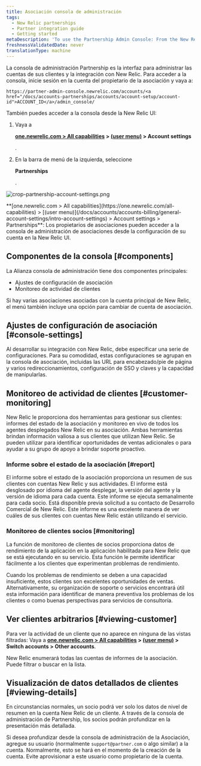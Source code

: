 ```yaml
---
title: Asociación consola de administración
tags:
  - New Relic partnerships
  - Partner integration guide
  - Getting started
metaDescription: 'To use the Partnership Admin Console: From the New Relic menu bar, select (partner account) > Account settings.'
freshnessValidatedDate: never
translationType: machine
---
```



La consola de administración Partnership es la interfaz para administrar las cuentas de sus clientes y la integración con New Relic. Para acceder a la consola, inicie sesión en la cuenta del propietario de la asociación y vaya a:

```
https://partner-admin-console.newrelic.com/accounts/<a href="/docs/accounts-partnerships/accounts/account-setup/account-id">ACCOUNT_ID</a>/admin_console/
```

También puedes acceder a la consola desde la New Relic UI:

1. Vaya a

   <DNT>**[one.newrelic.com > All capabilities](https://one.newrelic.com/all-capabilities) > [(user menu)](/docs/accounts/accounts-billing/general-account-settings/intro-account-settings) > Account settings**</DNT>

   .

2. En la barra de menú de la izquierda, seleccione

   <DNT>**Partnerships**</DNT>

   .

<img
  title="crop-partnership-account-settings.png"
  alt="crop-partnership-account-settings.png"
  src={accountsPartnershipSettings}
/>

<figcaption>
  <DNT>**[one.newrelic.com > All capabilities](https://one.newrelic.com/all-capabilities) > [(user menu)](/docs/accounts/accounts-billing/general-account-settings/intro-account-settings) > Account settings > Partnerships**</DNT>: Los propietarios de asociaciones pueden acceder a la consola de administración de asociaciones desde la configuración de su cuenta en la New Relic UI.
</figcaption>

## Componentes de la consola [#components]

La Alianza consola de administración tiene dos componentes principales:

* Ajustes de configuración de asociación
* Monitoreo de actividad de clientes

Si hay varias asociaciones asociadas con la cuenta principal de New Relic, el menú también incluye una opción para cambiar de cuenta de asociación.

## Ajustes de configuración de asociación [#console-settings]

Al desarrollar su integración con New Relic, debe especificar una serie de configuraciones. Para su comodidad, estas configuraciones se agrupan en la consola de asociación, incluidas las URL para encabezado/pie de página y varios redireccionamientos, configuración de SSO y claves y la capacidad de manipularlas.

## Monitoreo de actividad de clientes [#customer-monitoring]

New Relic le proporciona dos herramientas para gestionar sus clientes: informes del estado de la asociación y monitoreo en vivo de todos los agentes desplegados New Relic en su asociación. Ambas herramientas brindan información valiosa a sus clientes que utilizan New Relic. Se pueden utilizar para identificar oportunidades de ventas adicionales o para ayudar a su grupo de apoyo a brindar soporte proactivo.

### Informe sobre el estado de la asociación [#report]

El informe sobre el estado de la asociación proporciona un resumen de sus clientes con cuentas New Relic y sus actividades. El informe está desglosado por idioma del agente desplegar, la versión del agente y la versión de idioma para cada cuenta. Este informe se ejecuta semanalmente para cada socio. Está disponible previa solicitud a su contacto de Desarrollo Comercial de New Relic. Este informe es una excelente manera de ver cuáles de sus clientes con cuentas New Relic están utilizando el servicio.

### Monitoreo de clientes socios [#monitoring]

La función de monitoreo de clientes de socios proporciona datos de rendimiento de la aplicación en la aplicación habilitada para New Relic que se está ejecutando en su servicio. Esta función le permite identificar fácilmente a los clientes que experimentan problemas de rendimiento.

Cuando los problemas de rendimiento se deben a una capacidad insuficiente, estos clientes son excelentes oportunidades de ventas. Alternativamente, su organización de soporte o servicios encontrará útil esta información para identificar de manera preventiva los problemas de los clientes o como buenas perspectivas para servicios de consultoría.

## Ver clientes arbitrarios [#viewing-customer]

Para ver la actividad de un cliente que no aparece en ninguna de las vistas filtradas: Vaya a <DNT>**[one.newrelic.com > All capabilities](https://one.newrelic.com/all-capabilities) > [(user menu)](/docs/accounts/accounts-billing/general-account-settings/intro-account-settings) > Switch accounts > Other accounts**</DNT>.

New Relic enumerará todas las cuentas de informes de la asociación. Puede filtrar o buscar en la lista.

## Visualización de datos detallados de clientes [#viewing-details]

En circunstancias normales, un socio podrá ver solo los datos de nivel de resumen en la cuenta New Relic de un cliente. A través de la consola de administración de Partnership, los socios podrán profundizar en la presentación más detallada.

Si desea profundizar desde la consola de administración de la Asociación, agregue su usuario (normalmente `support@partner.com` o algo similar) a la cuenta. Normalmente, esto se hará en el momento de la creación de la cuenta. Evite aprovisionar a este usuario como propietario de la cuenta.